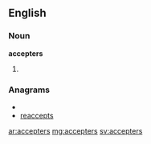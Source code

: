 ==English==
===Noun===
'''accepters'''
# {{plural of|[[accepter]]}}

===Anagrams===
* {{alphagram|acceeprst}}
* [[reaccepts#English|reaccepts]]

[[ar:accepters]]
[[mg:accepters]]
[[sv:accepters]]